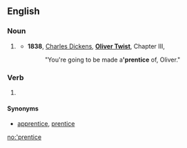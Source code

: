 ==English==

===Noun===
{{en-noun|s}}

# {{obsolete}} {{abbreviation of|[[apprentice]]}}
#* '''1838''', [[w:Charles Dickens|Charles Dickens]], '''[[w:Oliver Twist|Oliver Twist]]''', Chapter III,
#*: "You're going to be made a''' 'prentice''' of, Oliver."

===Verb===
{{en-verb|'prentic|ing}}

# {{obsolete}} {{abbreviation of|[[apprentice]]}}

====Synonyms====
* {{sense|noun, verb}} [[apprentice]], [[prentice]]

[[no:'prentice]]